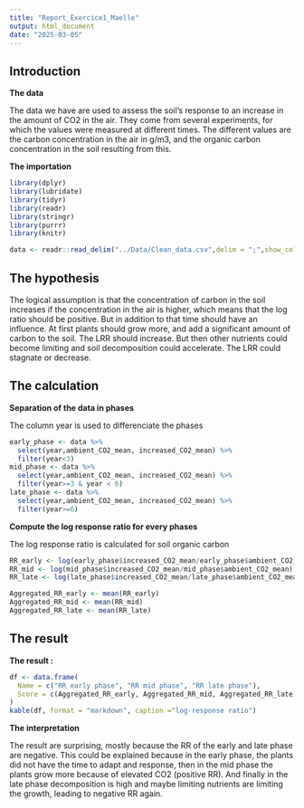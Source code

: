 ```yaml
---
title: "Report_Exercice1_Maelle"
output: html_document
date: "2025-03-05"
---
```

## Introduction 

**The data**

The data we have are used to assess the soil's response to an increase in the amount of CO2 in the air. They come from several experiments, for which the values were measured at different times. The different values are the carbon concentration in the air in g/m3, and the organic carbon concentration in the soil resulting from this.

**The importation**

```r
library(dplyr)
library(lubridate)
library(tidyr)
library(readr)
library(stringr)
library(purrr)
library(knitr)

data <- readr::read_delim("../Data/Clean_data.csv",delim = ";",show_col_types = FALSE)
```

## The hypothesis

The logical assumption is that the concentration of carbon in the soil increases if the concentration in the air is higher, which means that the log ratio should be positive. 
But in addition to that time should have an influence. At first plants should grow more, and add a significant amount of carbon to the soil. The LRR should increase. But then other nutrients could become limiting and soil decomposition could accelerate. The LRR could stagnate or decrease.

## The calculation 

**Separation of the data in phases**

The column year is used to differenciate the phases

```r
early_phase <- data %>%
  select(year,ambient_CO2_mean, increased_CO2_mean) %>%
  filter(year<3)
mid_phase <- data %>%
  select(year,ambient_CO2_mean, increased_CO2_mean) %>%
  filter(year>=3 & year < 6)
late_phase <- data %>%
  select(year,ambient_CO2_mean, increased_CO2_mean) %>%
  filter(year>=6)
```

**Compute the log response ratio for every phases**

The log response ratio is calculated for soil organic carbon

```r
RR_early <- log(early_phase$increased_CO2_mean/early_phase$ambient_CO2_mean)
RR_mid <- log(mid_phase$increased_CO2_mean/mid_phase$ambient_CO2_mean)
RR_late <- log(late_phase$increased_CO2_mean/late_phase$ambient_CO2_mean)

Aggregated_RR_early <- mean(RR_early)
Aggregated_RR_mid <- mean(RR_mid)
Aggregated_RR_late <- mean(RR_late)
```

## The result
**The result :**
```r
df <- data.frame(
  Name = c("RR early phase", "RR mid phase", "RR late phase"),
  Score = c(Aggregated_RR_early, Aggregated_RR_mid, Aggregated_RR_late)
)
kable(df, format = "markdown", caption ="log-response ratio")
```
**The interpretation**

The result are surprising, mostly because the RR of the early and late phase are negative. This could be explained because in the early phase, the plants did not have the time to adapt and response, then in the mid phase the plants grow more because of elevated CO2 (positive RR). And finally in the late phase decomposition is high and maybe limiting nutrients are limiting the growth, leading to negative RR again. 
